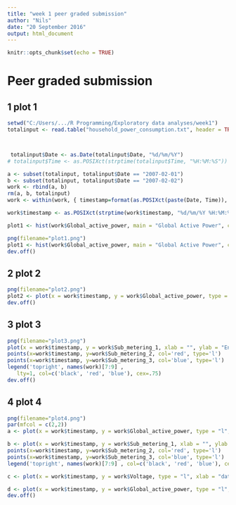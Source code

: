 ---
title: "week 1 peer graded submission"
author: "Nils"
date: "20 September 2016"
output: html_document
---

```{r setup, include=FALSE}
knitr::opts_chunk$set(echo = TRUE)
```

# Peer graded submission

## 1 plot 1

```{r}
setwd("C:/Users/.../R Programming/Exploratory data analyses/week1")
totalinput <- read.table("household_power_consumption.txt", header = TRUE, sep = ";", na.strings = "?")



 totalinput$Date <- as.Date(totalinput$Date, "%d/%m/%Y")
# totalinput$Time <- as.POSIXct(strptime(totalinput$Time, "%H:%M:%S"))

```


```{r}
a <- subset(totalinput, totalinput$Date == "2007-02-01")
b <- subset(totalinput, totalinput$Date == "2007-02-02")
work <- rbind(a, b)
rm(a, b, totalinput)
work <- within(work, { timestamp=format(as.POSIXct(paste(Date, Time)), "%d/%m/%Y %H:%M:%S") })
```

```{r}
work$timestamp <- as.POSIXct(strptime(work$timestamp, "%d/%m/%Y %H:%M:%S"))
```


```{r}
plot1 <- hist(work$Global_active_power, main = "Global Active Power", col = "red", xlab = "Global Active Power (kilowatts)")
```

```{r}
png(filename="plot1.png")
plot1 <- hist(work$Global_active_power, main = "Global Active Power", col = "red", xlab = "Global Active Power (kilowatts)")
dev.off()
```

## 2 plot 2

```{r}
png(filename="plot2.png")
plot2 <- plot(x = work$timestamp, y = work$Global_active_power, type = "l", xlab = "", ylab = "Global Active Power (kilowatts)")
dev.off()
```

## 3 plot 3

```{r}
png(filename="plot3.png")
plot(x = work$timestamp, y = work$Sub_metering_1, xlab = "", ylab = "Energy sub Metering", type = "l")
points(x=work$timestamp, y=work$Sub_metering_2, col='red', type='l')
points(x=work$timestamp, y=work$Sub_metering_3, col='blue', type='l')
legend('topright', names(work)[7:9] , 
   lty=1, col=c('black', 'red', 'blue'), cex=.75)
dev.off()
```



## 4 plot 4


```{r}
png(filename="plot4.png")
par(mfcol = c(2,2)) 
a <- plot(x = work$timestamp, y = work$Global_active_power, type = "l", xlab = "", ylab = "Global Active Power (kilowatts)")

b <- plot(x = work$timestamp, y = work$Sub_metering_1, xlab = "", ylab = "Energy sub Metering", type = "l")
points(x=work$timestamp, y=work$Sub_metering_2, col='red', type='l')
points(x=work$timestamp, y=work$Sub_metering_3, col='blue', type='l')
legend('topright', names(work)[7:9] , col=c('black', 'red', 'blue'), cex=.35)

c <- plot(x = work$timestamp, y = work$Voltage, type = "l", xlab = "datetime", ylab = "Global Active Power (kilowatts)")

d <- plot(x = work$timestamp, y = work$Global_active_power, type = "l", xlab = "datetime")
dev.off()
```
















